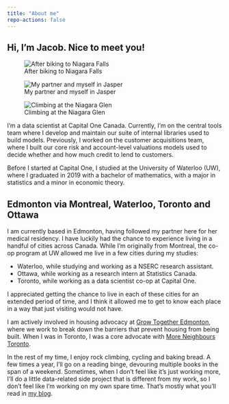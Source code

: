 ```yaml
---
title: "About me"
repo-actions: false
---
```


## Hi, I'm Jacob. Nice to meet you!

::: {layout-ncol=2}

::: {layout-nrow=2}

![After biking to Niagara Falls](files/go_train_bike.jpg)

![My partner and myself in Jasper](files/hiking.jpg)

:::

![Climbing at the Niagara Glen](files/climbing.jpg)

:::

I'm a data scientist at Capital One Canada. Currently, I'm on the central tools team where I develop and maintain our suite of internal libraries used to build models. Previously, I worked on the customer acquisitions team, where I built our core risk and account-level valuations models used to decide whether and how much credit to lend to customers.

Before I started at Capital One, I studied at the University of Waterloo (UW), where I graduated in 2019 with a bachelor of mathematics, with a major in statistics and a minor in economic theory.

## Edmonton via Montreal, Waterloo, Toronto and Ottawa

I am currently based in Edmonton, having followed my partner here for her medical residency. I have luckily had the chance to experience living in a handful of cities across Canada. While I'm originally from Montreal, the co-op program at UW allowed me live in a few cities during my studies:

-   Waterloo, while studying and working as a NSERC research assistant.
-   Ottawa, while working as a research intern at Statistics Canada.
-   Toronto, while working as a data scientist co-op at Capital One.

I appreciated getting the chance to live in each of these cities for an extended period of time, and I think it allowed me to get to know each place in a way that just visiting would not have.

I am actively involved in housing advocacy at [Grow Together Edmonton](https://www.gtyeg.ca/), where we work to break down the barriers that prevent housing from being built. When I was in Toronto, I was a core advocate with [More Neighbours Toronto](https://www.moreneighbours.ca).

In the rest of my time, I enjoy rock climbing, cycling and baking bread. A few times a year, I'll go on a reading binge, devouring multiple books in the span of a weekend. Sometimes, when I don't feel like it's just working more, I'll do a little data-related side project that is different from my work, so I don't feel like I'm working on my own spare time. That's mostly what you'll read in [my blog](/blog.qmd).
